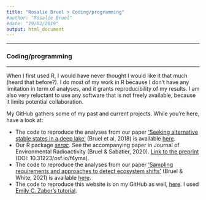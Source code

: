 ```yaml
---
title: "Rosalie Bruel > Coding/programming"
#author: "Rosalie Bruel"
#date: "19/02/2019"
output: html_document
---
```


<!-- Global site tag (gtag.js) - Google Analytics -->
<script async src="https://www.googletagmanager.com/gtag/js?id=UA-134870808-1"></script>
<script>
  window.dataLayer = window.dataLayer || [];
  function gtag(){dataLayer.push(arguments);}
  gtag('js', new Date());

  gtag('config', 'UA-134870808-1');
}
</script>

<!-- Have the title display in the tab name, but not on the html page  -->
<style>

.title{
    display: none;
}
    
</style>


***  


### Coding/programming
***

When I first used R, I would have never thought I would like it that much (heard that before?). I do most of my work in R because I don't have any limitation in term of analyses, and it grants reproducibility of my results. I am also very reluctant to use any software that is not freely available, because it limits potential collaboration.

My GitHub gathers some of my past and current projects. While you're here, have a look at:

* The code to reproduce the analyses from our paper <a href="https://www.researchgate.net/publication/323394346_Seeking_alternative_stable_states_in_a_deep_lake" target="_blank">'Seeking alternative stable states in a deep lake'</a> (Bruel et al, 2018) is available <a href="https://github.com/rosalieb/AltStableStates" target="_blank">here</a>.
* Our R package <a href="https://github.com/rosalieb/serac" target="_blank">_serac_</a>. See the accompanying paper in Journal of Environmental Radioactivity (Bruel & Sabatier, 2020). <a href="https://eartharxiv.org/f4yma/">Link to the preprint</a> (DOI: 10.31223/osf.io/f4yma).
* The code to reproduce the analyses from our paper <a href="https://www.sciencedirect.com/science/article/pii/S1470160X20310359" target="_blank">'Sampling requirements and approaches to detect ecosystem shifts'</a> (Bruel & White, 2021) is available <a href="https://github.com/rosalieb/temporal-sampling" target="_blank">here</a>.
* The code to reproduce this website is on my GitHub as well, <a href="https://github.com/rosalieb/rosaliebruelweb" target="_blank">here</a>. I used <a href="https://www.emilyzabor.com/tutorials/rmarkdown_websites_tutorial.html">Emily C. Zabor's tutorial</a>.